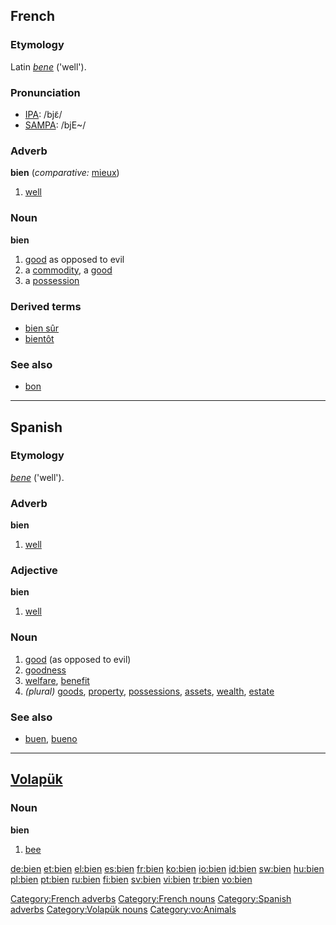 {{see|biển}}
==French==

===Etymology===
Latin ''[[bene]]'' ('well').

===Pronunciation===
*[[w:IPA|IPA]]: /bjɛ̃/
*[[w:SAMPA|SAMPA]]: /bjE~/

===Adverb===
'''bien''' (''comparative:'' [[mieux]])

# [[well]]

===Noun===
'''bien''' {{m}}

# [[good]] as opposed to evil
# a [[commodity]], a [[good]]
# a [[possession]]

===Derived terms===
*[[bien sûr]]
*[[bientôt]]

===See also===
*[[bon]]

[[Category:French adverbs]]
[[Category:French nouns]]

----

==Spanish==

===Etymology===
{{L.|es}} ''[[bene]]'' ('well').

===Adverb===
'''bien'''

# [[well]]

===Adjective===
'''bien'''

# [[well]]

===Noun===
{{es-noun-m|pl=bienes}}

# [[good]] (as opposed to evil)
# [[goodness]]
# [[welfare]], [[benefit]]
# ''(plural)'' [[goods]], [[property]], [[possessions]], [[assets]], [[wealth]], [[estate]]

===See also===
*[[buen]], [[bueno]]

[[Category:Spanish adverbs]]

----

==[[Volapük]]==
{{vo-noun|bien}}

===Noun===
'''bien'''

# [[bee]]

[[Category:Volapük nouns]]
[[Category:vo:Animals]]

[[de:bien]]
[[et:bien]]
[[el:bien]]
[[es:bien]]
[[fr:bien]]
[[ko:bien]]
[[io:bien]]
[[id:bien]]
[[sw:bien]]
[[hu:bien]]
[[pl:bien]]
[[pt:bien]]
[[ru:bien]]
[[fi:bien]]
[[sv:bien]]
[[vi:bien]]
[[tr:bien]]
[[vo:bien]]